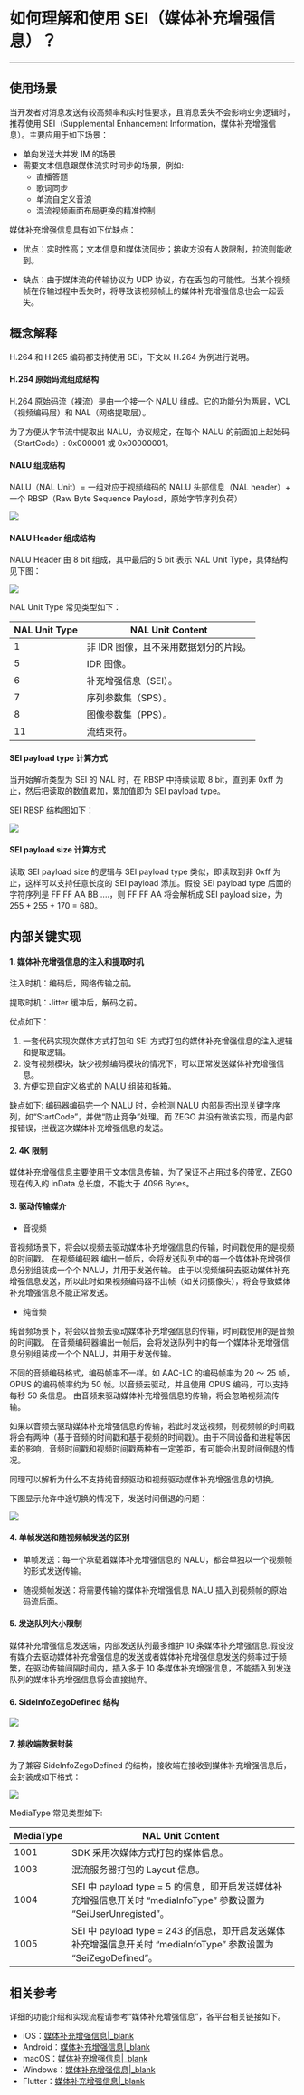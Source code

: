 # 如何理解和使用 SEI（媒体补充增强信息）？

- - -

## 使用场景

当开发者对消息发送有较高频率和实时性要求，且消息丢失不会影响业务逻辑时，推荐使用 SEI（Supplemental Enhancement Information，媒体补充增强信息）。主要应用于如下场景：
- 单向发送大并发 IM 的场景
- 需要文本信息跟媒体流实时同步的场景，例如:
  - 直播答题
  - 歌词同步
  - 单流自定义音浪
  - 混流视频画面布局更换的精准控制

媒体补充增强信息具有如下优缺点：

- 优点：实时性高；文本信息和媒体流同步；接收方没有人数限制，拉流则能收到。 

- 缺点：由于媒体流的传输协议为 UDP 协议，存在丢包的可能性。当某个视频帧在传输过程中丢失时，将导致该视频帧上的媒体补充增强信息也会一起丢失。

## 概念解释

<div class="mk-hint">

H.264 和 H.265 编码都支持使用 SEI，下文以 H.264 为例进行说明。
</div>

#### H.264 原始码流组成结构

H.264 原始码流（裸流）是由一个接一个 NALU 组成。它的功能分为两层，VCL（视频编码层）和 NAL（网络提取层）。

为了方便从字节流中提取出 NALU，协议规定，在每个 NALU 的前面加上起始码（StartCode）: 0x000001 或 0x00000001。

#### NALU 组成结构

NALU（NAL Unit）= 一组对应于视频编码的 NALU 头部信息（NAL header）+ 一个 RBSP（Raw Byte Sequence Payload，原始字节序列负荷）

![](//doc.oa.zego.im/Pics/FAQ/NALU_structure.png) 

#### NALU Header 组成结构

NALU Header 由 8 bit 组成，其中最后的 5 bit 表示 NAL Unit Type，具体结构⻅下图： 

![](//doc.oa.zego.im/Pics/FAQ/Header_structure.png)

NAL Unit Type 常⻅类型如下：

| NAL Unit Type |  NAL Unit Content  | 
|---------|--------|
|  1  | 非 IDR 图像，且不采用数据划分的片段。   |
|  5  | IDR 图像。   |
|  6  | 补充增强信息（SEI）。  | 
|  7  | 序列参数集（SPS）。  | 
|  8  | 图像参数集（PPS）。  | 
|  11 | 流结束符。    | 

#### SEI payload type 计算方式

当开始解析类型为 SEI 的 NAL 时，在 RBSP 中持续读取 8 bit，直到非 0xff 为止，然后把读取的数值累加，累加值即为 SEI payload type。 

SEI RBSP 结构图如下：

![](//doc.oa.zego.im/Pics/FAQ/RBSP_structure.png)

#### SEI payload size 计算方式

读取 SEI payload size 的逻辑与 SEI payload type 类似，即读取到非 0xff 为止，这样可以支持任意⻓度的 SEI payload 添加。假设 SEI payload type 后面的字符序列是 FF FF AA BB ....，则 FF FF AA 将会解析成 SEI payload size，为 255 + 255 + 170 = 680。


## 内部关键实现

#### 1. 媒体补充增强信息的注入和提取时机 

注入时机：编码后，网络传输之前。 

提取时机：Jitter 缓冲后，解码之前。

优点如下：
1. 一套代码实现次媒体方式打包和 SEI 方式打包的媒体补充增强信息的注入逻辑和提取逻辑。
2. 没有视频模块，缺少视频编码模块的情况下，可以正常发送媒体补充增强信息。 
3. 方便实现自定义格式的 NALU 组装和拆箱。

缺点如下:
编码器编码完一个 NALU 时，会检测 NALU 内部是否出现关键字序列，如“StartCode”，并做“防止竞争”处理。而 ZEGO 并没有做该实现，而是内部报错误，拦截这次媒体补充增强信息的发送。

#### 2. 4K 限制

媒体补充增强信息主要使用于文本信息传输，为了保证不占用过多的带宽，ZEGO 现在传入的 inData 总⻓度，不能大于 4096 Bytes。 

#### 3. 驱动传输媒介

- 音视频

音视频场景下，将会以视频去驱动媒体补充增强信息的传输，时间戳使用的是视频的时间戳。
在视频编码器 编出一帧后，会将发送队列中的每一个媒体补充增强信息分别组装成一个个 NALU，并用于发送传输。 由于以视频编码去驱动媒体补充增强信息发送，所以此时如果视频编码器不出帧（如关闭摄像头），将会导致媒体补充增强信息不能正常发送。

- 纯音频 

纯音频场景下，将会以音频去驱动媒体补充增强信息的传输，时间戳使用的是音频的时间戳。
在音频编码器编出一帧后，会将发送队列中的每一个媒体补充增强信息分别组装成一个个 NALU，并用于发送传输。 

不同的音频编码格式，编码帧率不一样。如 AAC-LC 的编码帧率为 20 ～ 25 帧，OPUS 的编码帧率约为 50 帧。以音频去驱动，并且使用 OPUS 编码，可以支持每秒 50 条信息。 由音频来驱动媒体补充增强信息的传输，将会忽略视频流传输。 

如果以音频去驱动媒体补充增强信息的传输，若此时发送视频，则视频帧的时间戳将会有两种（基于音频的时间戳和基于视频的时间戳）。由于不同设备和进程等因素的影响，音频时间戳和视频时间戳两种有一定差距，有可能会出现时间倒退的情况。

同理可以解析为什么不支持纯音频驱动和视频驱动媒体补充增强信息的切换。

下图显示允许中途切换的情况下，发送时间倒退的问题：

![](//doc.oa.zego.im/Pics/FAQ/Video_driver.png)

#### 4. 单帧发送和随视频帧发送的区别 

- 单帧发送：每一个承载着媒体补充增强信息的 NALU，都会单独以一个视频帧的形式发送传输。

- 随视频帧发送：将需要传输的媒体补充增强信息 NALU 插入到视频帧的原始码流后面。  

#### 5. 发送队列大小限制

媒体补充增强信息发送端，内部发送队列最多维护 10 条媒体补充增强信息.假设没有媒介去驱动媒体补充增强信息的发送或者媒体补充增强信息发送的频率过于频繁，在驱动传输间隔时间内，插入多于 10 条媒体补充增强信息，不能插入到发送队列的媒体补充增强信息将会直接抛弃。 

#### 6. SideInfoZegoDefined 结构

![](//doc.oa.zego.im/Pics/FAQ/SideInfoZegoDefined_structure.png)

#### 7. 接收端数据封装

为了兼容 SideInfoZegoDefined 的结构，接收端在接收到媒体补充增强信息后，会封装成如下格式：

![](//doc.oa.zego.im/Pics/FAQ/MediaType_structure.png)

MediaType 常⻅类型如下: 

| MediaType |  NAL Unit Content  | 
|---------|--------|
|  1001  | SDK 采用次媒体方式打包的媒体信息。   | 
|  1003  | 混流服务器打包的 Layout 信息。   | 
|  1004  | SEI 中 payload type = 5 的信息，即开启发送媒体补充增强信息开关时 “mediaInfoType” 参数设置为 “SeiUserUnregisted”。   | 
|  1005  |  SEI 中 payload type = 243 的信息，即开启发送媒体补充增强信息开关时 “mediaInfoType” 参数设置为 “SeiZegoDefined”。  |

## 相关参考

详细的功能介绍和实现流程请参考“媒体补充增强信息”，各平台相关链接如下。   

- iOS：[媒体补充增强信息\|_blank](#6063)
- Android：[媒体补充增强信息\|_blank](#6064)
- macOS：[媒体补充增强信息\|_blank](#6065)
- Windows：[媒体补充增强信息\|_blank](#6066)
- Flutter：[媒体补充增强信息\|_blank](#10909)
